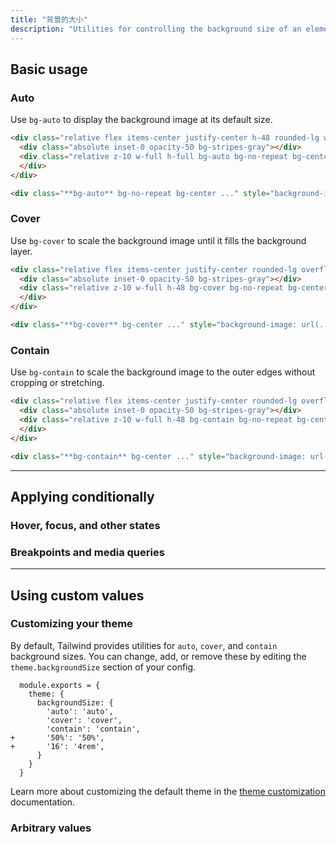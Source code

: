 ```yaml
---
title: "背景的大小"
description: "Utilities for controlling the background size of an element's background image."
---
```




## Basic usage

### Auto

Use `bg-auto` to display the background image at its default size.

```html {{ example: true }}
<div class="relative flex items-center justify-center h-48 rounded-lg w-56 sm:w-96 mx-auto overflow-hidden">
  <div class="absolute inset-0 opacity-50 bg-stripes-gray"></div>
  <div class="relative z-10 w-full h-full bg-auto bg-no-repeat bg-center bg-[url(https://images.unsplash.com/photo-1554629947-334ff61d85dc?ixid=MnwxMjA3fDB8MHxwaG90by1wYWdlfHx8fGVufDB8fHx8&ixlib=rb-1.2.1&auto=format&fit=crop&w=128&h=160&q=80)]">
  </div>
</div>
```

```html
<div class="**bg-auto** bg-no-repeat bg-center ..." style="background-image: url(...)"></div>
```

### Cover

Use `bg-cover` to scale the background image until it fills the background layer.

```html {{ example: true }}
<div class="relative flex items-center justify-center rounded-lg overflow-hidden w-56 sm:w-96 mx-auto">
  <div class="absolute inset-0 opacity-50 bg-stripes-gray"></div>
  <div class="relative z-10 w-full h-48 bg-cover bg-no-repeat bg-center bg-[url(https://images.unsplash.com/photo-1554629947-334ff61d85dc?ixid=MnwxMjA3fDB8MHxwaG90by1wYWdlfHx8fGVufDB8fHx8&ixlib=rb-1.2.1&auto=format&fit=crop&w=512&h=640&q=80)]">
  </div>
</div>
```

```html
<div class="**bg-cover** bg-center ..." style="background-image: url(...)"></div>
```

### Contain

Use `bg-contain` to scale the background image to the outer edges without cropping or stretching.

```html {{ example: true }}
<div class="relative flex items-center justify-center rounded-lg overflow-hidden w-56 sm:w-96 mx-auto">
  <div class="absolute inset-0 opacity-50 bg-stripes-gray"></div>
  <div class="relative z-10 w-full h-48 bg-contain bg-no-repeat bg-center sm:bg-top bg-[url(https://images.unsplash.com/photo-1554629947-334ff61d85dc?ixid=MnwxMjA3fDB8MHxwaG90by1wYWdlfHx8fGVufDB8fHx8&ixlib=rb-1.2.1&auto=format&fit=crop&w=512&h=640&q=80)]">
  </div>
</div>
```

```html
<div class="**bg-contain** bg-center ..." style="background-image: url(...)"></div>
```

---

## <Heading ignore>Applying conditionally</Heading>

### <Heading ignore>Hover, focus, and other states</Heading>

<HoverFocusAndOtherStates defaultClass="bg-auto" featuredClass="bg-contain" />

### <Heading ignore>Breakpoints and media queries</Heading>

<BreakpointsAndMediaQueries defaultClass="bg-auto" featuredClass="bg-contain" />

---

## Using custom values

### Customizing your theme

By default, Tailwind provides utilities for `auto`, `cover`, and `contain` background sizes. You can change, add, or remove these by editing the `theme.backgroundSize` section of your config.

```diff-js {{ filename: 'tailwind.config.js' }}
  module.exports = {
    theme: {
      backgroundSize: {
        'auto': 'auto',
        'cover': 'cover',
        'contain': 'contain',
+       '50%': '50%',
+       '16': '4rem',
      }
    }
  }
```

Learn more about customizing the default theme in the [theme customization](/docs/theme#customizing-the-default-theme) documentation.

### Arbitrary values

<ArbitraryValues property="background-size" featuredClass="bg-[length:200px_100px]" />
